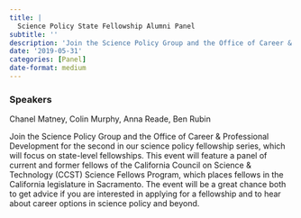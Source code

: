 ```yaml
---
title: |
  Science Policy State Fellowship Alumni Panel
subtitle: ''
description: 'Join the Science Policy Group and the Office of Career & Professional Development for the second in our science policy fellowship series, which will focus on state-level fellowships. '
date: '2019-05-31'
categories: [Panel]
date-format: medium 
---
```


### Speakers  
Chanel Matney, Colin Murphy, Anna Reade, Ben Rubin

Join the Science Policy Group and the Office of Career & Professional Development for the second in our science policy fellowship series, which will focus on state-level fellowships. This event will feature a panel of current and former fellows of the California Council on Science & Technology (CCST) Science Fellows Program, which places fellows in the California legislature in Sacramento. The event will be a great chance both to get advice if you are interested in applying for a fellowship and to hear about career options in science policy and beyond.

